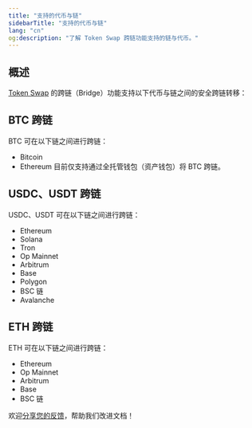 ```yaml
---
title: "支持的代币与链"
sidebarTitle: "支持的代币与链"
lang: "cn"
og:description: "了解 Token Swap 跨链功能支持的链与代币。"
---
```


## 概述

[Token Swap](/cn/apps/token-swap/introduction) 的跨链（Bridge）功能支持以下代币与链之间的安全跨链转移：

## BTC 跨链
BTC 可在以下链之间进行跨链：
- Bitcoin
- Ethereum
<Note>目前仅支持通过全托管钱包（资产钱包）将 BTC 跨链。</Note>

## USDC、USDT 跨链
USDC、USDT 可在以下链之间进行跨链：
- Ethereum
- Solana
- Tron
- Op Mainnet
- Arbitrum
- Base
- Polygon
- BSC 链
- Avalanche

## ETH 跨链
ETH 可在以下链之间进行跨链：
- Ethereum
- Op Mainnet
- Arbitrum
- Base
- BSC 链

<Tip>欢迎[分享您的反馈](https://forms.zohopublic.com/cobo/form/DocumentFeedbackForm/formperma/QvLOhxJv1_JMsJ-1dleZ8Itb_7rzN-LtgvsDdxosoVI?referrername=manuals)，帮助我们改进文档！</Tip>
